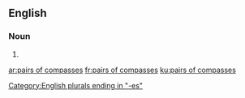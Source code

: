==English==

===Noun===
{{head|en|noun plural form|head=[[pairs]] [[of]] [[compasses]]}}

# {{plural of|pair of compasses|lang=en}}

[[Category:English plurals ending in "-es"]]

[[ar:pairs of compasses]]
[[fr:pairs of compasses]]
[[ku:pairs of compasses]]
